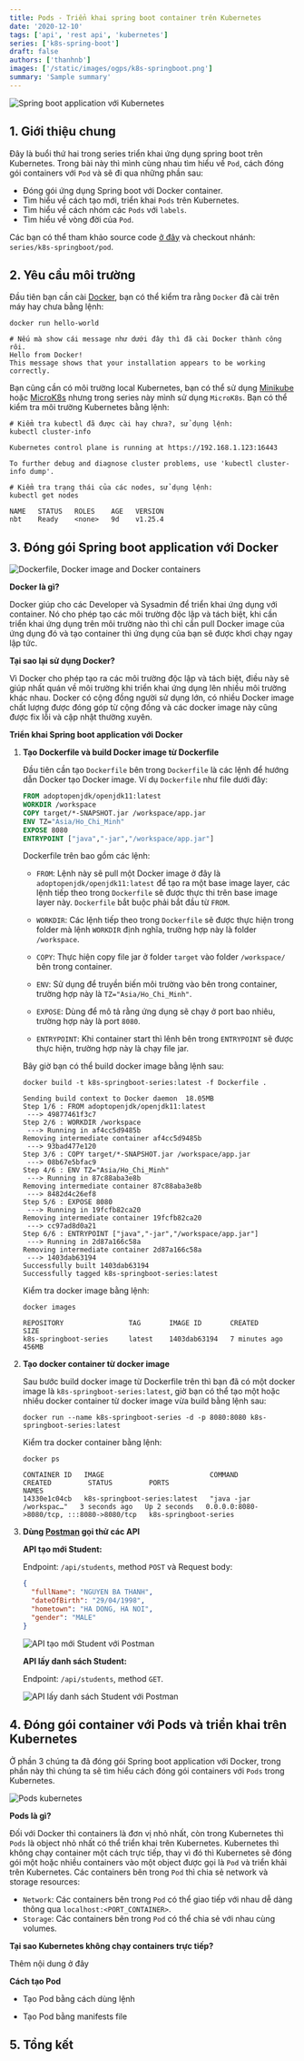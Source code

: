 ```yaml
---
title: Pods - Triển khai spring boot container trên Kubernetes
date: '2020-12-10'
tags: ['api', 'rest api', 'kubernetes']
series: ['k8s-spring-boot']
draft: false
authors: ['thanhnb']
images: ['/static/images/ogps/k8s-springboot.png']
summary: 'Sample summary'
---
```


![Spring boot application với Kubernetes](/static/images/ogps/k8s-springboot.png)

<TOCInline toc={props.toc} asDisclosure />

## 1. Giới thiệu chung

Đây là buổi thứ hai trong series triển khai ứng dụng spring boot trên Kubernetes. Trong bài này thì mình cùng nhau tìm hiểu về `Pod`, cách đóng gói containers với `Pod` và sẽ đi qua những phần sau:

- Đóng gói ứng dụng Spring boot với Docker container.
- Tìm hiểu về cách tạo mới, triển khai `Pods` trên Kubernetes.
- Tìm hiểu về cách nhóm các `Pods` với `labels`.
- Tìm hiểu về vòng đời của `Pod`.

Các bạn có thể tham khảo source code [ở đây](https://github.com/nbthanh98/k8s-springboot-series.git) và checkout nhánh: `series/k8s-springboot/pod`.

## 2. Yêu cầu môi trường

Đầu tiên bạn cần cài [Docker](https://www.docker.com/), bạn có thể kiểm tra rằng `Docker` đã cài trên máy hay chưa bằng lệnh:

```shell
docker run hello-world

# Nếu mà show cái message như dưới đây thì đã cài Docker thành công rôi.
Hello from Docker!
This message shows that your installation appears to be working correctly.
```

Bạn cũng cần có môi trường local Kubernetes, bạn có thể sử dụng [Minikube](https://kubernetes.io/vi/docs/tasks/tools/install-minikube/) hoặc [MicroK8s](https://microk8s.io/tutorials) nhưng trong series này mình sử dụng `MicroK8s`. Bạn có thể kiểm tra môi trường Kubernetes bằng lệnh:

```shell
# Kiểm tra kubectl đã được cài hay chưa?, sử dụng lệnh:
kubectl cluster-info

Kubernetes control plane is running at https://192.168.1.123:16443

To further debug and diagnose cluster problems, use 'kubectl cluster-info dump'.

# Kiểm tra trạng thái của các nodes, sử dụng lệnh:
kubectl get nodes

NAME   STATUS   ROLES    AGE   VERSION
nbt    Ready    <none>   9d    v1.25.4
```

## 3. Đóng gói Spring boot application với Docker

![Dockerfile, Docker image and Docker containers](/static/images/assets/dockerfile-dockerimage-container.png)

**Docker là gì?**

Docker giúp cho các Developer và Sysadmin để triển khai ứng dụng với container. Nó cho phép tạo các môi trường độc lập và tách biệt, khi cần triển khai ứng dụng trên môi trường nào thì chỉ cần pull Docker image của ứng dụng đó và tạo container thì ứng dụng của bạn sẽ được khơi chạy ngay lập tức.

**Tại sao lại sử dụng Docker?**

Vì Docker cho phép tạo ra các môi trường độc lập và tách biệt, điều này sẽ giúp nhất quán về môi trường khi triển khai ứng dụng lên nhiều môi trường khác nhau. Docker có cộng đồng người sử dụng lớn, có nhiều Docker image chất lượng được đóng góp từ cộng đồng và các docker image này cũng được fix lỗi và cập nhật thường xuyên.

**Triển khai Spring boot application với Docker**

1. **Tạo Dockerfile và build Docker image từ Dockerfile**

   Đầu tiên cần tạo `Dockerfile` bên trong `Dockerfile` là các lệnh để hướng dẫn Docker tạo Docker image. Ví dụ `Dockerfile` như file dưới đây:

   ```dockerfile
   FROM adoptopenjdk/openjdk11:latest
   WORKDIR /workspace
   COPY target/*-SNAPSHOT.jar /workspace/app.jar
   ENV TZ="Asia/Ho_Chi_Minh"
   EXPOSE 8080
   ENTRYPOINT ["java","-jar","/workspace/app.jar"]
   ```

   Dockerfile trên bao gồm các lệnh:

   - `FROM`: Lệnh này sẽ pull một Docker image ở đây là `adoptopenjdk/openjdk11:latest` để tạo ra một base image layer, các lệnh tiếp theo trong `Dockerfile` sẽ được thực thi trên base image layer này. `Dockerfile` bắt buộc phải bắt đầu từ `FROM`.

   - `WORKDIR`: Các lệnh tiếp theo trong `Dockerfile` sẽ được thực hiện trong folder mà lệnh `WORKDIR` định nghĩa, trường hợp này là folder `/workspace`.

   - `COPY`: Thực hiện copy file jar ở folder `target` vào folder `/workspace/` bên trong container.

   - `ENV`: Sử dụng để truyền biến môi trường vào bên trong container, trường hợp này là `TZ="Asia/Ho_Chi_Minh"`.

   - `EXPOSE`: Dùng để mô tả rằng ứng dụng sẽ chạy ở port bao nhiêu, trường hợp này là port `8080`.

   - `ENTRYPOINT`: Khi container start thì lênh bên trong `ENTRYPOINT` sẽ được thực hiện, trường hợp này là chạy file jar.

   Bây giờ bạn có thể build docker image bằng lệnh sau:

   ```shell
   docker build -t k8s-springboot-series:latest -f Dockerfile .

   Sending build context to Docker daemon  18.05MB
   Step 1/6 : FROM adoptopenjdk/openjdk11:latest
    ---> 49877461f3c7
   Step 2/6 : WORKDIR /workspace
    ---> Running in af4cc5d9485b
   Removing intermediate container af4cc5d9485b
    ---> 93bad477e120
   Step 3/6 : COPY target/*-SNAPSHOT.jar /workspace/app.jar
    ---> 08b67e5bfac9
   Step 4/6 : ENV TZ="Asia/Ho_Chi_Minh"
    ---> Running in 87c88aba3e8b
   Removing intermediate container 87c88aba3e8b
    ---> 8482d4c26ef8
   Step 5/6 : EXPOSE 8080
    ---> Running in 19fcfb82ca20
   Removing intermediate container 19fcfb82ca20
    ---> cc97ad8d0a21
   Step 6/6 : ENTRYPOINT ["java","-jar","/workspace/app.jar"]
    ---> Running in 2d87a166c58a
   Removing intermediate container 2d87a166c58a
    ---> 1403dab63194
   Successfully built 1403dab63194
   Successfully tagged k8s-springboot-series:latest
   ```

   Kiểm tra docker image bằng lệnh:

   ```shell
   docker images

   REPOSITORY                TAG       IMAGE ID       CREATED         SIZE
   k8s-springboot-series     latest    1403dab63194   7 minutes ago   456MB
   ```

2. **Tạo docker container từ docker image**

   Sau bước build docker image từ Dockerfile trên thì bạn đã có một docker image là `k8s-springboot-series:latest`, giờ bạn có thể tạo một hoặc nhiều docker container từ docker image vừa build bằng lệnh sau:

   ```shell
   docker run --name k8s-springboot-series -d -p 8080:8080 k8s-springboot-series:latest
   ```

   Kiểm tra docker container bằng lệnh:

   ```shell
   docker ps

   CONTAINER ID   IMAGE                          COMMAND                  CREATED         STATUS         PORTS                                       NAMES
   14330e1c04cb   k8s-springboot-series:latest   "java -jar /workspac…"   3 seconds ago   Up 2 seconds   0.0.0.0:8080->8080/tcp, :::8080->8080/tcp   k8s-springboot-series
   ```

3. **Dùng [Postman](https://www.postman.com/downloads/) gọi thử các API**

   **API tạo mới Student:**

   Endpoint: `/api/students`, method `POST` và Request body:

   ```json
   {
     "fullName": "NGUYEN BA THANH",
     "dateOfBirth": "29/04/1998",
     "hometown": "HA DONG, HA NOI",
     "gender": "MALE"
   }
   ```

   ![API tạo mới Student với Postman](/static/images/assets/call-api-create-student.png)

   **API lấy danh sách Student:**

   Endpoint: `/api/students`, method `GET`.

   ![API lấy danh sách Student với Postman](/static/images/assets/get-all-student.png)

## 4. Đóng gói container với Pods và triển khai trên Kubernetes

Ở phần 3 chúng ta đã đóng gói Spring boot application với Docker, trong phần này thì chúng ta sẽ tìm hiểu cách đóng gói containers với `Pods` trong Kubernetes.

![Pods kubernetes](/static/images/assets/pod-kubernetes.png)

**Pods là gì?**

Đối với Docker thì containers là đơn vị nhỏ nhất, còn trong Kubernetes thì `Pods` là object nhỏ nhất có thể triển khai trên Kubernetes. Kubernetes thì không chạy container một cách trực tiếp, thay vì đó thì Kubernetes sẽ đóng gói một hoặc nhiều containers vào một object được gọi là `Pod` và triển khải trên Kubernetes. Các containers bên trong `Pod` thì chia sẻ network và storage resources:

- `Network`: Các containers bên trong `Pod` có thể giao tiếp với nhau dễ dàng thông qua `localhost:<PORT_CONTAINER>`.
- `Storage`: Các containers bên trong `Pod` có thể chia sẻ với nhau cùng volumes.

**Tại sao Kubernetes không chạy containers trực tiếp?**

Thêm nội dung ở đây

**Cách tạo Pod**

- Tạo Pod bằng cách dùng lệnh

- Tạo Pod bằng manifests file

## 5. Tổng kết
